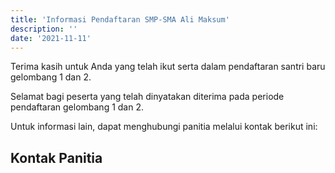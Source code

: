 ```yaml
---
title: 'Informasi Pendaftaran SMP-SMA Ali Maksum'
description: ''
date: '2021-11-11'
---
```


Terima kasih untuk Anda yang telah ikut serta dalam pendaftaran santri baru gelombang 1 dan 2. 

Selamat bagi peserta yang telah dinyatakan diterima pada periode pendaftaran gelombang 1 dan 2.

Untuk informasi lain, dapat menghubungi panitia melalui kontak berikut ini:

## Kontak Panitia
<LinkButton link1 = "WA Admin 1" link2 = "WA Admin 2" href1 = "https://wa.me/628112955301" href2 = "https://wa.me/628112955302" />
